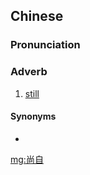 ==Chinese==
{{zh-forms}}

===Pronunciation===
{{zh-pron
|m=shàngzì
|cat=adv
}}

===Adverb===
{{zh-adv}}

# {{lb|zh|archaic}} [[still]]

====Synonyms====
* {{zh-l|尚且}}

[[mg:尚自]]